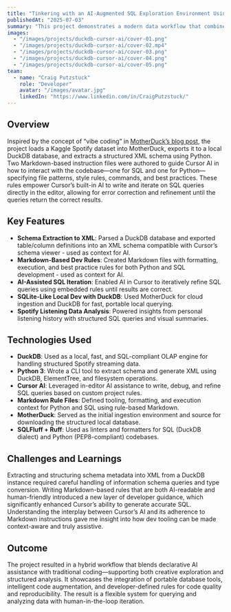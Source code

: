 ---
title: "Tinkering with an AI-Augmented SQL Exploration Environment Using DuckDB, Cursor, and Spotify History Data"
publishedAt: "2025-07-03"
summary: "This project demonstrates a modern data workflow that combines DuckDB, Cursor’s AI-assisted code generation, and Markdown-based rule definitions to enable intelligent SQL and Python development. Using a Spotify streaming history dataset, the project leverages local database querying, schema extraction to XML, and structured development rules to enable frictionless experimentation in SQL with AI iteration support."
images:
  - "/images/projects/duckdb-cursor-ai/cover-01.png"
  - "/images/projects/duckdb-cursor-ai/cover-02.mp4"
  - "/images/projects/duckdb-cursor-ai/cover-03.png"
  - "/images/projects/duckdb-cursor-ai/cover-04.png"
  - "/images/projects/duckdb-cursor-ai/cover-05.png"
team:
  - name: "Craig Putzstuck"
    role: "Developer"
    avatar: "/images/avatar.jpg"
    linkedIn: "https://www.linkedin.com/in/CraigPutzstuck/"
---

## Overview

Inspired by the concept of “vibe coding” in [MotherDuck’s blog post](https://motherduck.com/blog/vibe-coding-sql-cursor/?utm_source=tldrdata), the project loads a Kaggle Spotify dataset into MotherDuck, exports it to a local DuckDB database, and extracts a structured XML schema using Python. Two Markdown-based instruction files were authored to guide Cursor AI in how to interact with the codebase—one for SQL and one for Python—specifying file patterns, style rules, commands, and best practices. These rules empower Cursor’s built-in AI to write and iterate on SQL queries directly in the editor, allowing for error correction and refinement until the queries return the correct results.



## Key Features

- **Schema Extraction to XML**: Parsed a DuckDB database and exported table/column definitions into an XML schema compatible with Cursor’s schema viewer - used as context for AI.
- **Markdown-Based Dev Rules**: Created Markdown files with formatting, execution, and best practice rules for both Python and SQL development - used as context for AI.
- **AI-Assisted SQL Iteration**: Enabled AI in Cursor to iteratively refine SQL queries using embedded rules until results are correct.
- **SQLite-Like Local Dev with DuckDB**: Used MotherDuck for cloud ingestion and DuckDB for fast, portable local querying.
- **Spotify Listening Data Analysis**: Powered insights from personal listening history with structured SQL queries and visual summaries.

## Technologies Used

- **DuckDB**: Used as a local, fast, and SQL-compliant OLAP engine for handling structured Spotify streaming data.
- **Python 3**: Wrote a CLI tool to extract schema and generate XML using DuckDB, ElementTree, and filesystem operations.
- **Cursor AI**: Leveraged in-editor AI assistance to write, debug, and refine SQL queries based on custom project rules.
- **Markdown Rule Files**: Defined tooling, formatting, and execution context for Python and SQL using rule-based Markdown.
- **MotherDuck**: Served as the initial ingestion environment and source for downloading the structured local database.
- **SQLFluff + Ruff**: Used as linters and formatters for SQL (DuckDB dialect) and Python (PEP8-compliant) codebases.

## Challenges and Learnings

Extracting and structuring schema metadata into XML from a DuckDB instance required careful handling of information schema queries and type conversion. Writing Markdown-based rules that are both AI-readable and human-friendly introduced a new layer of developer guidance, which significantly enhanced Cursor’s ability to generate accurate SQL. Understanding the interplay between Cursor’s AI and its adherence to Markdown instructions gave me insight into how dev tooling can be made context-aware and truly assistive.

## Outcome

The project resulted in a hybrid workflow that blends declarative AI assistance with traditional coding—supporting both creative exploration and structured analysis. It showcases the integration of portable database tools, intelligent code augmentation, and developer-defined rules for code quality and reproducibility. The result is a flexible system for querying and analyzing data with human-in-the-loop iteration.
